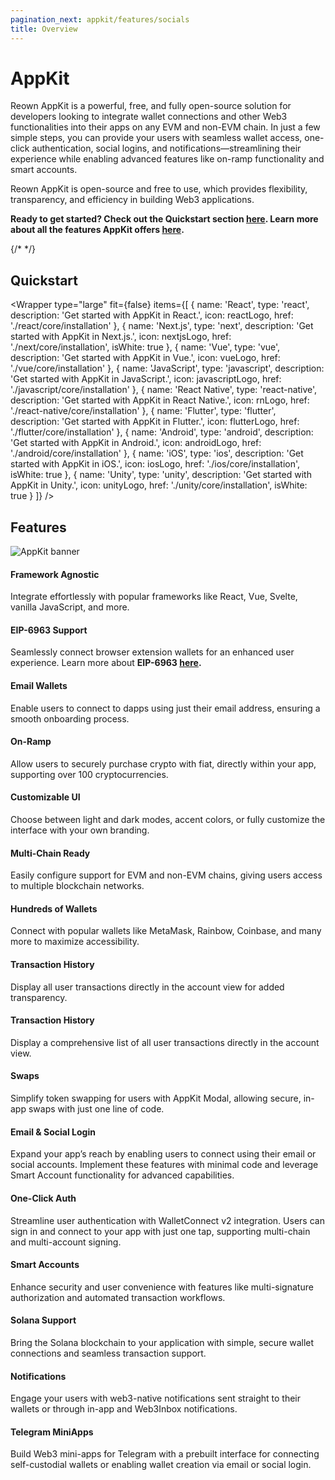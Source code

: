 ```yaml
---
pagination_next: appkit/features/socials
title: Overview
---
```




# AppKit

Reown AppKit is a powerful, free, and fully open-source solution for developers looking to integrate wallet connections and other Web3 functionalities into their apps on any EVM and non-EVM chain. In just a few simple steps, you can provide your users with seamless wallet access, one-click authentication, social logins, and notifications—streamlining their experience while enabling advanced features like on-ramp functionality and smart accounts. 

Reown AppKit is open-source and free to use, which provides flexibility, transparency, and efficiency in building Web3 applications.

**Ready to get started? Check out the Quickstart section [here](#quickstart). Learn more about all the features AppKit offers [here](#features).**

{/* <W3MQuickStart /> */}

## Quickstart

<Wrapper
  type="large"
  fit={false}
  items={[
    {
      name: 'React',
      type: 'react',
      description: 'Get started with AppKit in React.',
      icon: reactLogo,
      href: './react/core/installation'
    },
    {
      name: 'Next.js',
      type: 'next',
      description: 'Get started with AppKit in Next.js.',
      icon: nextjsLogo,
      href: './next/core/installation',
      isWhite: true
    },
    {
      name: 'Vue',
      type: 'vue',
      description: 'Get started with AppKit in Vue.',
      icon: vueLogo,
      href: './vue/core/installation'
    },
    {
      name: 'JavaScript',
      type: 'javascript',
      description: 'Get started with AppKit in JavaScript.',
      icon: javascriptLogo,
      href: './javascript/core/installation'
    },
    {
      name: 'React Native',
      type: 'react-native',
      description: 'Get started with AppKit in React Native.',
      icon: rnLogo,
      href: './react-native/core/installation'
    },
    {
      name: 'Flutter',
      type: 'flutter',
      description: 'Get started with AppKit in Flutter.',
      icon: flutterLogo,
      href: './flutter/core/installation'
    },
    {
      name: 'Android',
      type: 'android',
      description: 'Get started with AppKit in Android.',
      icon: androidLogo,
      href: './android/core/installation'
    },
    {
      name: 'iOS',
      type: 'ios',
      description: 'Get started with AppKit in iOS.',
      icon: iosLogo,
      href: './ios/core/installation',
      isWhite: true
    },
    {
      name: 'Unity',
      type: 'unity',
      description: 'Get started with AppKit in Unity.',
      icon: unityLogo,
      href: './unity/core/installation',
      isWhite: true
    }
  ]}
/>

## Features

![AppKit banner](../../static/img/appkit.png)

#### Framework Agnostic
Integrate effortlessly with popular frameworks like React, Vue, Svelte, vanilla JavaScript, and more.

#### EIP-6963 Support
Seamlessly connect browser extension wallets for an enhanced user experience. Learn more about **EIP-6963 [here](https://eips.ethereum.org/EIPS/eip-6963).**

#### Email Wallets
Enable users to connect to dapps using just their email address, ensuring a smooth onboarding process.

#### On-Ramp
Allow users to securely purchase crypto with fiat, directly within your app, supporting over 100 cryptocurrencies.

#### Customizable UI
Choose between light and dark modes, accent colors, or fully customize the interface with your own branding.

#### Multi-Chain Ready
Easily configure support for EVM and non-EVM chains, giving users access to multiple blockchain networks.

#### Hundreds of Wallets
Connect with popular wallets like MetaMask, Rainbow, Coinbase, and many more to maximize accessibility.

#### Transaction History
Display all user transactions directly in the account view for added transparency.

#### Transaction History
Display a comprehensive list of all user transactions directly in the account view.

#### Swaps
Simplify token swapping for users with AppKit Modal, allowing secure, in-app swaps with just one line of code.

#### Email & Social Login
Expand your app’s reach by enabling users to connect using their email or social accounts. Implement these features with minimal code and leverage Smart Account functionality for advanced capabilities.

#### One-Click Auth
Streamline user authentication with WalletConnect v2 integration. Users can sign in and connect to your app with just one tap, supporting multi-chain and multi-account signing.

#### Smart Accounts
Enhance security and user convenience with features like multi-signature authorization and automated transaction workflows.

#### Solana Support
Bring the Solana blockchain to your application with simple, secure wallet connections and seamless transaction support.

#### Notifications
Engage your users with web3-native notifications sent straight to their wallets or through in-app and Web3Inbox notifications.

#### Telegram MiniApps
Build Web3 mini-apps for Telegram with a prebuilt interface for connecting self-custodial wallets or enabling wallet creation via email or social login.